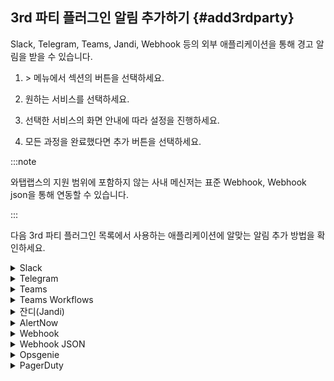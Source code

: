 ## 3rd 파티 플러그인 알림 추가하기 {#add3rdparty}

Slack, Telegram, Teams, Jandi, Webhook 등의 외부 애플리케이션을 통해 경고 알림을 받을 수 있습니다.

1. <Cmdname sid="event_statistic" className="uitext" /> &gt; <Cmdname sid="eventNoti" className="uitext" /> 메뉴에서 <Cmdname sid="3rd_party_plugin" className="uitext" /> 섹션의 <Cmdname sid="adding" className="uitext" /> 버튼을 선택하세요.

1. 원하는 서비스를 선택하세요.

    <ImgLang img='set-event-3rd-party-plugin.png' desc='3rd 파티 플러그인 추가' />

1. 선택한 서비스의 화면 안내에 따라 설정을 진행하세요.

1. 모든 과정을 완료했다면 추가 버튼을 선택하세요.

:::note

와탭랩스의 지원 범위에 포함하지 않는 사내 메신저는 표준 Webhook, Webhook json을 통해 연동할 수 있습니다.

:::

다음 3rd 파티 플러그인 목록에서 사용하는 애플리케이션에 알맞는 알림 추가 방법을 확인하세요.

<details>

<summary>Slack</summary>

화면 아래에 <Cmdname sid="add_to_slack" className="uitext" /> 버튼을 클릭하면 Slack의 팀 및 채널에 **WhaTapNotiBot**을 등록할 수 있습니다.

<ImgLang img='3rdparty/set-event-3rd-party-plugin-add-slack.png' desc='Slack' />

</details>

<details>

<summary>Telegram</summary>

1. **Telegram**에서 **@WhaTapApmNotiBot**을 검색하세요.

    <ImgLang img='3rdparty/set-event-3rd-party-plugin-add-telegram.png' desc='Telegram' />

1. 알림을 받을 프로젝트의 액세스 키를 채팅창에 입력하세요.

    <ImgLang img='3rdparty/set-event-3rd-party-plugin-add-telegram-license.png' desc='Telegram' />

:::note

다음은 사용할 수 있는 명령어 목록입니다.

* `/help`: 명령어 목록 보기

* `/license`: 알림 받을 프로젝트의 액세스 키 입력

* `/remove`: 알림을 받지 않을 프로젝트 코드 입력

* `/list`: 현재 알림을 받고 있는 프로젝트 코드 보기

:::

</details>

<details>

<summary>Teams</summary>

1. 알림을 받을 채널의 **커넥터** 설정으로 이동하세요.

    <ImgLang img="3rdparty/management_event_new_teams_step_01.png" className="width-200" desc="Teams" />

1. **Webhook**을 추가하고 **구성** 버튼을 클릭하고 다음 단계로 넘어가세요.

    <ImgLang img="3rdparty/management_event_new_teams_step_02.png" className="width-600" desc="Teams" />

1. Webhook 이름을 입력하고 **만들기** 버튼을 클릭하세요.

    <ImgLang img="3rdparty/management_event_new_teams_step_03.png" className="width-600" desc="Teams" />

1. 생성한 Webhhok URL을 복사하세요.

    <ImgLang img="3rdparty/management_event_new_teams_step_04.png" className="width-600" desc="Teams" />

1. 와탭 모니터링 서비스의 <Cmdname sid="TTL06656" className="uitext" /> 화면으로 돌아와 <UI>Channel Name</UI>과 <UI>Webhook URL</UI> 항목을 입력하세요.

    <ImgLang img="3rdparty/set-event-3rd-party-plugin-add-teams.png" className="width-600" desc="등록" />

1. <Cmdname sid="BTN06673" className="uitext" /> 버튼을 선택하세요.

</details>

<details>

<summary>Teams Workflows</summary>

워크플로를 사용하려면 **Microsoft Teams**에 액세스할 수 있는 계정과 비즈니스 플랜 구독이 필요합니다.

1. **팀** 메뉴에서 더보기(...) 버튼을 선택한 후 **채널 추가**를 클릭하세요.

    <ImgLang img="3rdparty/teams_workflows_step_01.png" desc="Teams Workflows" />

1. 채널 이름과 설명을 입력하고 채널 유형을 **표준**으로 선택하세요.

    <ImgLang img="3rdparty/teams_workflows_step_02.png" desc="Teams Workflows" />

    :::note

    채널 유형을 **공유**로 선택하면 워크플로를 사용할 수 없으며, **비공개**를 선택하면 워크플로를 추가할 수 있지만 알림을 수신할 수 없습니다.

    :::

1. 생성한 채널에서 더보기(...) 버튼을 선택한 후 **워크플로**를 클릭하세요.

    <ImgLang img="3rdparty/teams_workflows_step_03.png" desc="Teams Workflows" />

1. **워크플로** 대화상자의 **워크플로**의 목록에서 **웹후크 요청이 수신되면 채널에 게시**를 선택 후, **추가 워크플로**를 클릭하세요.

    <ImgLang img="3rdparty/teams_workflows_step_04.png" desc="Teams Workflows" />

1. 이름과 연결 상태를 확인하 후, **다음** 버튼을 클릭하세요.

    <ImgLang img="3rdparty/teams_workflows_step_05.png" desc="Teams Workflows" />

1. 세부 정보를 확인한 후 **워크플로 추가** 버튼을 클릭하세요.

    <ImgLang img="3rdparty/teams_workflows_step_06.png" desc="Teams Workflows" />

1. 워크플로 추가를 완료했습니다. **생성된 주소**를 복사하세요.

    <ImgLang img="3rdparty/teams_workflows_step_07.png" desc="Teams Workflows" />

1. 와탭 모니터링 서비스의 <Cmdname sid="TTL06656" className="uitext" /> 화면으로 돌아와 <UI>Channel Name</UI>과 <UI>Webhook URL</UI> 항목을 입력하세요.

    <ImgLang img="3rdparty/set-event-3rd-party-plugin-add-teams.png" className="width-600" desc="등록" />

1. <Cmdname sid="BTN06673" className="uitext" /> 버튼을 선택하세요.

</details>

<details>

<summary>잔디(Jandi)</summary>

1. 알림을 받을 토픽 또는 채팅에서 **잔디 커넥트** 설정으로 이동하세요.

1. **커넥트 목록**에서 <b>Webhook 수신 (Incoming Webhook)</b> 항목에서 **연동하기** 버튼을 선택하세요.

    <ImgLang img="3rdparty/management_event_jandi_step_01.png" desc="Jandi" />

1. **연동하기** 탭에서 **연동 추가하기** 버튼을 선택하세요.

1. **Webhook URL 등록** 항목에 Webhook URL을 복사하세요.

    <ImgLang img="3rdparty/management_event_jandi_step_02.png" desc="Jandi" />

1. 와탭 모니터링 서비스의 <Cmdname sid="TTL06656" className="uitext" /> 화면으로 돌아와 <UI>Channel Name</UI>과 <UI>Webhook URL</UI> 항목을 입력하세요.

    <ImgLang img="3rdparty/set-event-3rd-party-plugin-add-teams.png" className="width-600" desc="등록" />

1. <Cmdname sid="BTN06673" className="uitext" /> 버튼을 선택하세요.

</details>

<details>

<summary>AlertNow</summary>

1. **AlerNow** 서비스를 접속한 다음 **Integration** 메뉴로 이동하세요.

    <ImgLang img="3rdparty/management_event_alertnow_step_01.png" desc="AlertNow" className="width-200" />

1. **Integration** 메뉴에서 **인티그레이션 생성** 버튼을 선택하세요.

    <ImgLang img="3rdparty/management_event_alertnow_step_02.png" desc="AlertNow" className="width-600" />

1. Integration 유형 중 **WhaTap**을 선택하세요.

    ![AlerNow](/img/3rdparty/management_event_alertnow_step_03.png)

1. **Integration 생성** 화면에서 이름 및 이름 지정 규칙을 설정하세요.

    <ImgLang img="3rdparty/management_event_alertnow_step_04.png" desc="AlertNow" className="width-600" />

1. **확인** 버튼을 선택하면 Integration이 생성됩니다.

1. 생성된 Integration 목록을 확인하고 생성된 Integration 항목을 선택하세요.

    <ImgLang img="3rdparty/management_event_alertnow_step_05.png" desc="AlertNow" className="width-600" />

1. 상세 화면에서 **URL** 항목 오른쪽에 복사하기 버튼을 선택해 URL을 복사하세요.

    <ImgLang img="3rdparty/management_event_alertnow_step_06.png" desc="AlertNow" className="width-600" />

1. 와탭 모니터링 서비스의 <Cmdname sid="TTL06656" className="uitext" /> 화면으로 돌아와 <UI>Channel Name</UI>과 <UI>Webhook URL</UI> 항목을 입력하세요.

    <ImgLang img="3rdparty/set-event-3rd-party-plugin-add-teams.png" className="width-600" desc="등록" />

1. <Cmdname sid="BTN06673" className="uitext" /> 버튼을 선택하세요.

</details>

<details>

<summary>Webhook</summary>

1. 알림을 받을 Webhook을 등록하세요. 등록한 URL에 POST Method로 알림의 `title`, `text`가 전송됩니다.

    ![Webhook](/img/3rdparty/set-event-3rd-party-plugin-add-webhook.png)

1. <UI>Webhook Name</UI>과 <UI>Webhook URL</UI> 항목을 입력하세요.

    <ImgLang img="3rdparty/set-event-3rd-party-plugin-add-webhook-options.png" className="width-600" desc="등록" />

1. <Cmdname sid="BTN06673" className="uitext" /> 버튼을 선택하세요.

</details>

<details>

<summary>Webhook JSON</summary>

1. 알림을 받을 Webhook을 등록하세요. 등록한 URL에 POST Method로 알림 데이터가 JSON 형태로 전송됩니다.

    ![Webhook](/img/3rdparty/set-event-3rd-party-plugin-add-webhook-json.png)

1. <UI>Webhook Name</UI>과 <UI>Webhook URL</UI> 항목을 입력하세요.

    <ImgLang img="3rdparty/set-event-3rd-party-plugin-add-webhook-json-options.png" className="width-600" desc="등록" />

1. <Cmdname sid="BTN06673" className="uitext" /> 버튼을 선택하세요.

:::note

* 이벤트 상태(`status`)는 `on`, `off` 값으로 구분하며, 서버 모니터링의 상태 정보(on/off)를 의미합니다.

* `level`은 `None`, `Info`, `Warning`, `Critical`로 구분합니다.

* Header 값을 추가하려면 <Cmdname sid="TTL06674" className="uitext" />를 선택하세요.

:::

</details>

<details>

<summary>Opsgenie</summary>

1. **Teams** 메뉴에서 알림을 수신할 팀을 선택한 다음 **Integrations** 메뉴를 클릭하세요.

    ![Opsgenie](/img/3rdparty/management_event_opsgenie_step_01.png)

1. **Add Integration** 버튼을 선택하세요.

    ![Opsgenie](/img/3rdparty/management_event_opsgenie_step_02.png)

1. Integration 목록에서 'API'를 검색한 다음 선택하세요.

    ![Opsgenie](/img/3rdparty/management_event_opsgenie_step_03.png)

1. API 이름 및 Team을 할당하고 각 권한을 설정하세요.

    ![Opsgenie](/img/3rdparty/management_event_opsgenie_step_04.png)

1. **Save Integration** 버튼을 선택하세요.

1. 와탭 모니터링 서비스의 <Cmdname sid="TTL06656" className="uitext" /> 화면으로 돌아와 <UI>Name</UI>과 <UI>API Key</UI> 항목을 입력하세요.

    <ImgLang img="3rdparty/set-event-3rd-party-plugin-add-opsgenie-options.png" className="width-600" desc="등록" />

1. <Cmdname sid="BTN06673" className="uitext" /> 버튼을 선택하세요.


</details>

<details>

<summary>PagerDuty</summary>

1. [PagerDuty](https://www.pagerduty.com/) 계정에 등록하고 로그인했는지 확인하세요.

1. PagerDuty에서 **Services** &gt; **Service Directory** 메뉴로 진입해 **New Service** 버튼을 선택하세요.

    ![PagerDuty](https://preview.whatap.io/assets/assets/image/management_event_pagerduty_step_01.jpg)

1. Service 정보를 입력한 후 **Next** 버튼을 선택하세요.

    ![PagerDuty](https://preview.whatap.io/assets/assets/image/management_event_pagerduty_step_02.jpg)

1. Escalation Policy를 설정 후 **Next** 버튼을 선택합니다.

    ![PagerDuty](https://preview.whatap.io/assets/assets/image/management_event_pagerduty_step_03.jpg)

1. **Alert Grouping**과 **Transient Alerts** 항목을 설정한 후 **Next** 버튼을 선택하세요.

    ![PagerDuty](https://preview.whatap.io/assets/assets/image/management_event_pagerduty_step_04.jpg)

1. **Integrations**에서 **Event API V2**를 선택 후 **Create Service** 버튼을 클릭하세요.

    ![PagerDuty](https://preview.whatap.io/assets/assets/image/management_event_pagerduty_step_05.jpg)

1. 생성한 Service 화면에서 **Integration Name**과 **Integration Key** 값을 복사하세요.

    ![PagerDuty](https://preview.whatap.io/assets/assets/image/management_event_pagerduty_step_06.jpg)

1. 와탭 모니터링 서비스의 <Cmdname sid="TTL06656" className="uitext" /> 화면으로 돌아와 <UI>Integration Name</UI>과 <UI>Integration Key</UI> 항목을 입력하세요.

    <ImgLang img="3rdparty/set-event-3rd-party-plugin-add-pagerduty-options.png" className="width-600" desc="Register" />


:::note

메시지를 수신하지 못했거나 플러그인이 등록되지 않았다면 **Integration Name** 또는 **Integration Key**값이 올바른지 확인하세요.

:::

</details>